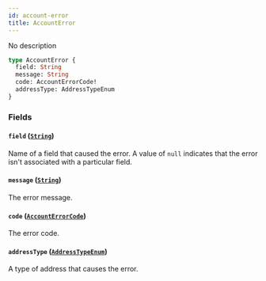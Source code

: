 ```yaml
---
id: account-error
title: AccountError
---
```


No description

```graphql
type AccountError {
  field: String
  message: String
  code: AccountErrorCode!
  addressType: AddressTypeEnum
}
```

### Fields

#### `field` ([`String`](../../../developer/api-reference/scalars/string))

Name of a field that caused the error. A value of `null` indicates that the error isn't associated with a particular field.

#### `message` ([`String`](../../../developer/api-reference/scalars/string))

The error message.

#### `code` ([`AccountErrorCode`](../../../developer/api-reference/enums/account-error-code))

The error code.

#### `addressType` ([`AddressTypeEnum`](../../../developer/api-reference/enums/address-type-enum))

A type of address that causes the error.
